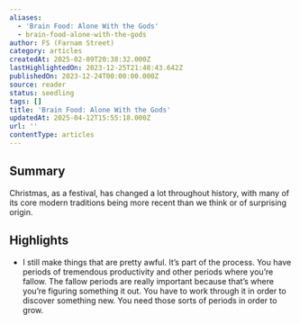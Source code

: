 ```yaml
---
aliases:
  - 'Brain Food: Alone With the Gods'
  - brain-food-alone-with-the-gods
author: FS (Farnam Street)
category: articles
createdAt: 2025-02-09T20:38:32.000Z
lastHighlightedOn: 2023-12-25T21:48:43.642Z
publishedOn: 2023-12-24T00:00:00.000Z
source: reader
status: seedling
tags: []
title: 'Brain Food: Alone With the Gods'
updatedAt: 2025-04-12T15:55:18.000Z
url: ''
contentType: articles
---
```

## Summary

Christmas, as a festival, has changed a lot throughout history, with many of its core modern traditions being more recent than we think or of surprising origin.

## Highlights

- I still make things that are pretty awful. It’s part of the process. You have periods of tremendous productivity and other periods where you’re fallow. The fallow periods are really important because that’s where you’re figuring something it out. You have to work through it in order to discover something new. You need those sorts of periods in order to grow.
